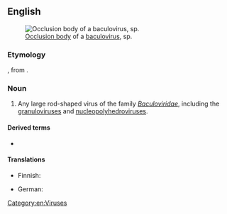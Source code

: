 ==English==
{{wikipedia}}
[[Image:Baculovirus.jpg|thumb|[[occlusion body|Occlusion body]] of a [[baculovirus]], {{taxlink|Nucleopolyhedrovirus|genus|noshow=1}} sp.]]

===Etymology===
{{prefix|en|baculo|virus}}, from {{uder|en|la|baculum||rod}}.

===Noun===
{{en-noun}}

# Any large rod-shaped virus of the family ''[[Baculoviridae]]'', including the [[granulovirus]]es and [[nucleopolyhedrovirus]]es.

====Derived terms====
* {{l|en|baculoviral}}

====Translations====
{{trans-top|virus of the ''Baculoviridae''}}
* Finnish: {{t|fi|bakulovirus}}
{{trans-mid}}
* German: {{t|de|Baculovirus|n}}
{{trans-bottom}}

[[Category:en:Viruses]]